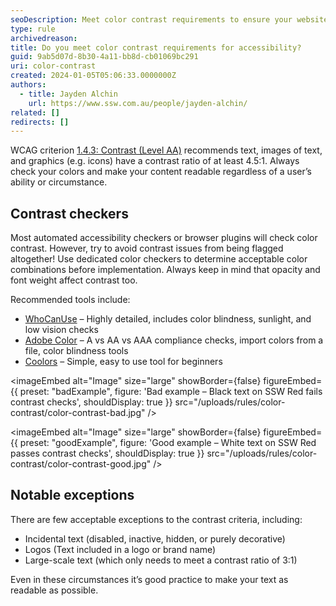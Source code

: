```yaml
---
seoDescription: Meet color contrast requirements to ensure your website's text and images are readable by everyone, including those with visual impairments.
type: rule
archivedreason:
title: Do you meet color contrast requirements for accessibility?
guid: 9ab5d07d-8b30-4a11-bb8d-cb01069bc291
uri: color-contrast
created: 2024-01-05T05:06:33.0000000Z
authors:
  - title: Jayden Alchin
    url: https://www.ssw.com.au/people/jayden-alchin/
related: []
redirects: []
---
```


WCAG criterion [1.4.3: Contrast (Level AA)](https://www.w3.org/WAI/WCAG22/Understanding/contrast-minimum.html) recommends text, images of text, and graphics (e.g. icons) have a contrast ratio of at least 4.5:1.
Always check your colors and make your content readable regardless of a user’s ability or circumstance.
## Contrast checkers

Most automated accessibility checkers or browser plugins will check color contrast.
However, try to avoid contrast issues from being flagged altogether!
Use dedicated color checkers to determine acceptable color combinations before implementation.
Always keep in mind that opacity and font weight affect contrast too.

Recommended tools include:

- [WhoCanUse](https://www.whocanuse.com/) – Highly detailed, includes color blindness, sunlight, and low vision checks
- [Adobe Color](https://color.adobe.com/create/color-contrast-analyzer) – A vs AA vs AAA compliance checks, import colors from a file, color blindness tools
- [Coolors](https://coolors.co/contrast-checker) – Simple, easy to use tool for beginners

<imageEmbed
  alt="Image"
  size="large"
  showBorder={false}
  figureEmbed={{
    preset: "badExample",
    figure: 'Bad example – Black text on SSW Red fails contrast checks',
    shouldDisplay: true
  }}
  src="/uploads/rules/color-contrast/color-contrast-bad.jpg"
/>

<imageEmbed
  alt="Image"
  size="large"
  showBorder={false}
  figureEmbed={{
    preset: "goodExample",
    figure: 'Good example – White text on SSW Red passes contrast checks',
    shouldDisplay: true
  }}
  src="/uploads/rules/color-contrast/color-contrast-good.jpg"
/>

## Notable exceptions

There are few acceptable exceptions to the contrast criteria, including:

- Incidental text (disabled, inactive, hidden, or purely decorative)
- Logos (Text included in a logo or brand name)
- Large-scale text (which only needs to meet a contrast ratio of 3:1)

Even in these circumstances it’s good practice to make your text as readable as possible.